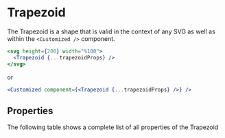 
# Trapezoid

The Trapezoid is a shape that is valid in the context of any SVG as well as within the `<Customized />` component.

```jsx
<svg height={200} width="%100">
  <Trapezoid {...trapezoidProps} />
</svg>
```

or

```jsx
<Customized component={<Trapezoid {...trapezoidProps} />} />
```

<Meta of={ComponentStories} />

<Canvas>
  <Story name="API" of={ComponentStories} />
</Canvas>

## Properties

The following table shows a complete list of all properties of the Trapezoid

<Controls of={ComponentStories.API} />
